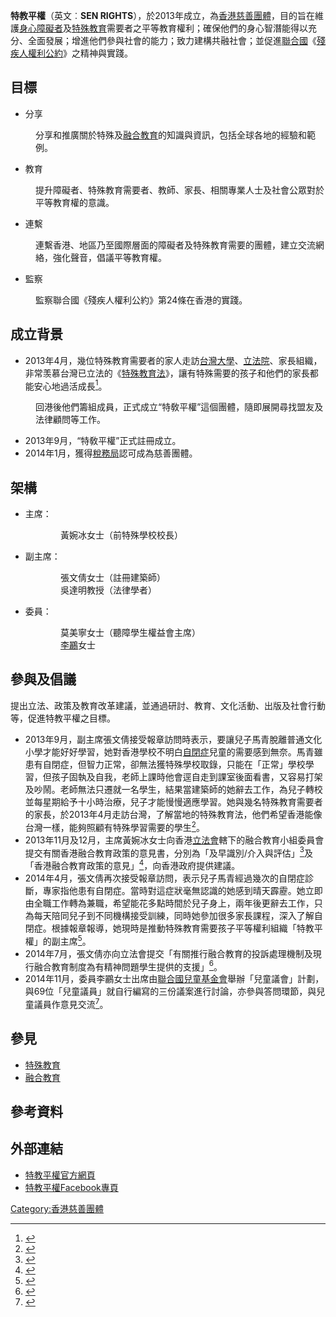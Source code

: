 {{Infobox Non-profit
| Non-profit_name = 特教平權<br/>SEN RIGHTS
| Non-profit_logo = [[File:特教平權.jpg|centre]]
| founder = 黃婉冰、張文倩、吳達明、<br/>莫美寧、[[李鸝|李鸝]]
| Non-profit_type = 香港慈善團體
| founded_date = 2013年
| area_served = 
| location= 
| focus = 平等教育權是建立公平、<br/>關懷和包容社會的關鍵
| Non-profit_slogan = 教育改變命運
| homepage = http://senrights.org.hk/
}}

'''特教平權'''（英文︰'''SEN RIGHTS'''），於2013年成立，為[[香港|香港]][[慈善團體|慈善團體]]，目的旨在維護[[身心障礙者|身心障礙者]]及[[特殊教育|特殊教育]]需要者之平等教育權利；確保他們的身心智潛能得以充分、全面發展；增進他們參與社會的能力；致力建構共融社會；並促進[[聯合國|聯合國]]《[[殘疾人權利公約|殘疾人權利公約]]》之精神與實踐。

==目標==
* 分享
:分享和推廣關於特殊及[[融合教育|融合教育]]的知識與資訊，包括全球各地的經驗和範例。

* 教育
:提升障礙者、特殊教育需要者、教師、家長、相關專業人士及社會公眾對於平等教育權的意識。

* 連繫
:連繫香港、地區乃至國際層面的障礙者及特殊教育需要的團體，建立交流網絡，強化聲音，倡議平等教育權。

* 監察
:監察聯合國《殘疾人權利公約》第24條在香港的實踐。

==成立背景==
* 2013年4月，幾位特殊教育需要者的家人走訪[[台灣大學|台灣大學]]、[[立法院|立法院]]、家長組織，非常羡慕台灣已立法的《[[特殊教育法|特殊教育法]]》，讓有特殊需要的孩子和他們的家長都能安心地過活成長<ref>{{cite web |language=zh-hk |url=http://master-insight.com/content/article/5571 |title=融而不合的教育？ |publisher=灼見名家 |date=2015-10-24 |accessdate=2015-10-28 |deadurl=yes |archiveurl=https://web.archive.org/web/20160304204112/http://master-insight.com/content/article/5571 |archivedate=2016-03-04 }}</ref>。
:回港後他們籌組成員，正式成立“特敎平權”這個團體，隨即展開尋找盟友及法律顧問等工作。
* 2013年9月，“特敎平權”正式註冊成立。
* 2014年1月，獲得[[稅務局_(香港)|稅務局]]認可成為慈善團體。

==架構==
* 主席：
::黃婉冰女士（前特殊學校校長）
* 副主席：
::張文倩女士（註冊建築師）
::吳達明教授（法律學者）
* 委員：
::莫美寧女士（聽障學生權益會主席）
::[[李鸝|李鸝]]女士

==參與及倡議==
提出立法、政策及教育改革建議，並通過研討、教育、文化活動、出版及社會行動等，促進特教平權之目標。
* 2013年9月，副主席張文倩接受報章訪問時表示，要讓兒子馬青脫離普通文化小學才能好好學習，她對香港學校不明白[[自閉症|自閉症]]兒童的需要感到無奈。馬青雖患有自閉症，但智力正常，卻無法獲特殊學校取錄，只能在「正常」學校學習，但孩子固執及自我，老師上課時他會逕自走到課室後面看書，又容易打架及吵鬧。老師無法只遷就一名學生，結果當建築師的她辭去工作，為兒子轉校並每星期給予十小時治療，兒子才能慢慢適應學習。她與幾名特殊教育需要者的家長，於2013年4月走訪台灣，了解當地的特殊教育法，他們希望香港能像台灣一樣，能夠照顧有特殊學習需要的學生<ref>{{cite web |language=zh-hk |url=http://www.skypost.hk/%E8%A6%AA%E5%AD%90%E6%95%99%E8%82%B2/%E8%A6%AA%E5%AD%90/20130926/008/%E9%97%9C%E6%B3%A8%E9%A6%99%E6%B8%AF%E7%89%B9%E6%AE%8A%E6%95%99%E8%82%B2%20%E5%AE%B6%E9%95%B7%E8%B5%B4%E5%8F%B0%E5%8F%96%E7%B6%93/111348 |title=關注香港特殊教育 家長赴台取經 |publisher=[[晴報|晴報]] |date=2013-09-26 |accessdate=2015-08-24 |deadurl=yes |archiveurl=https://web.archive.org/web/20150924102717/http://www.skypost.hk/%E8%A6%AA%E5%AD%90%E6%95%99%E8%82%B2/%E8%A6%AA%E5%AD%90/20130926/008/%E9%97%9C%E6%B3%A8%E9%A6%99%E6%B8%AF%E7%89%B9%E6%AE%8A%E6%95%99%E8%82%B2%20%E5%AE%B6%E9%95%B7%E8%B5%B4%E5%8F%B0%E5%8F%96%E7%B6%93/111348 |archivedate=2015-09-24 }}</ref>。
* 2013年11月及12月，主席黃婉冰女士向香港[[香港特別行政區立法會|立法會]]轄下的融合教育小組委員會提交有關香港融合教育政策的意見書，分別為「及早識別/介入與評估」<ref>{{cite web |language=zh-hk |url=http://www.legco.gov.hk/yr13-14/chinese/panels/ed/ed_ie/papers/ed_ie1120cb4-164-1-c.pdf |title=特教平權 向立法會「融合教育小組委員會」提出 香港融合教育政策的意見(一) 及早識別/介入與評估 |publisher=[[香港立法會|香港立法會]] |date=2013-11-20 |accessdate=2015-08-25 |archive-date=2020-09-22 |archive-url=https://web.archive.org/web/20200922204756/https://www.legco.gov.hk/yr13-14/chinese/panels/ed/ed_ie/papers/ed_ie1120cb4-164-1-c.pdf |dead-url=no }}</ref>及「香港融合教育政策的意見」<ref>{{cite web |language=zh-hk |url=http://www.legco.gov.hk/yr13-14/chinese/panels/ed/ed_ie/papers/ed_ie1213cb4-244-3-c.pdf |title=特教平權 向立法會「融合教育小組委員會」提出  香港融合教育政策的意見(二) |publisher=[[香港立法會|香港立法會]] |date=2013-12-10 |accessdate=2015-08-25 |archive-date=2020-09-22 |archive-url=https://web.archive.org/web/20200922215518/https://www.legco.gov.hk/yr13-14/chinese/panels/ed/ed_ie/papers/ed_ie1213cb4-244-3-c.pdf |dead-url=no }}</ref>，向香港政府提供建議。
* 2014年4月，張文倩再次接受報章訪問，表示兒子馬青經過幾次的自閉症診斷，專家指他患有自閉症。當時對這症狀毫無認識的她感到晴天霹靂。她立即由全職工作轉為兼職，希望能花多點時間於兒子身上，兩年後更辭去工作，只為每天陪同兒子到不同機構接受訓練，同時她參加很多家長課程，深入了解自閉症。根據報章報導，她現時是推動特殊教育需要孩子平等權利組織「特教平權」的副主席<ref>{{cite web |language=zh-hk |url=http://www.mingpaohealth.com/cfm/feature3.cfm?File=20140402/pafe/oaa1.txt |title=合適教學方法 自閉童敞心扉 |publisher=[[明報|明報]] |date=2014-04-02 |accessdate=2015-08-24 }}{{Dead link|date=2018年9月 |bot=InternetArchiveBot |fix-attempted=yes }}</ref>。
* 2014年7月，張文倩亦向立法會提交「有關推行融合教育的投訴處理機制及現行融合教育制度為有精神問題學生提供的支援」<ref>{{cite web |language=zh-hk |url=http://www.legco.gov.hk/yr13-14/chinese/panels/ed/ed_ie/papers/ed_ie0708cb4-927-1-c.pdf |title=有關推行融合教育的投訴處理機制及現行融合教育制度為有精神問題學生提供的支援 特教平權"SEN RIGHTS"意見書 |publisher=[[香港立法會|香港立法會]] |date=2014-07-08 |accessdate=2015-08-25 |archive-date=2020-09-22 |archive-url=https://web.archive.org/web/20200922215356/https://www.legco.gov.hk/yr13-14/chinese/panels/ed/ed_ie/papers/ed_ie0708cb4-927-1-c.pdf |dead-url=no }}</ref>。
* 2014年11月，委員李鸝女士出席由[[聯合國兒童基金會|聯合國兒童基金會]]舉辦「兒童議會」計劃，與69位「兒童議員」就自行編寫的三份議案進行討論，亦參與答問環節，與兒童議員作意見交流<ref>{{cite web |language=zh-hk |url=http://www.unicef.org.hk/tc/news-media/unicef-news;news/1092/-section-news; |title=69名「兒童議員」今與立法會議員討論兒童議案 |publisher=[[聯合國兒童基金會|聯合國兒童基金會]] |date=2014-11-22 |accessdate=2015-08-25 |deadurl=yes |archiveurl=https://web.archive.org/web/20150822144001/http://www.unicef.org.hk/tc/news-media/unicef-news |archivedate=2015年8月22日 |df= }}</ref>。

==參見==
* [[特殊教育|特殊教育]]
* [[融合教育|融合教育]]

==參考資料==
<div class="references-small">
<references />
</div>

== 外部連結 ==
* [http://senrights.org.hk/ 特教平權官方網頁] {{Wayback|url=http://senrights.org.hk/ |date=20151004003046 }}
* [http://www.facebook.com/SenRights 特教平權Facebook專頁]

[[Category:香港慈善團體|Category:香港慈善團體]]